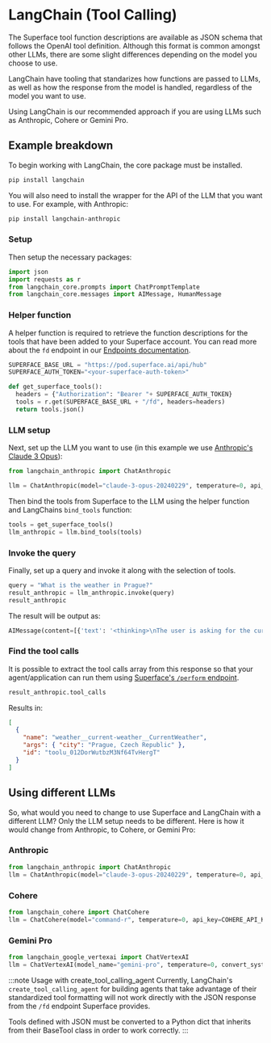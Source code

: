 # LangChain (Tool Calling)

The Superface tool function descriptions are available as JSON schema that follows the OpenAI tool definition. Although this format is common amongst other LLMs, there are some slight differences depending on the model you choose to use.

LangChain have tooling that standarizes how functions are passed to LLMs, as well as how the response from the model is handled, regardless of the model you want to use.

Using LangChain is our recommended approach if you are using LLMs such as Anthropic, Cohere or Gemini Pro.

## Example breakdown

To begin working with LangChain, the core package must be installed.

```bash
pip install langchain
```

You will also need to install the wrapper for the API of the LLM that you want to use. For example, with Anthropic:

```bash
pip install langchain-anthropic
```

### Setup

Then setup the necessary packages:

```python
import json
import requests as r
from langchain_core.prompts import ChatPromptTemplate
from langchain_core.messages import AIMessage, HumanMessage
```

### Helper function

A helper function is required to retrieve the function descriptions for the tools that have been added to your Superface account. You can read more about the `fd` endpoint in our [Endpoints documentation](../endpoints).

```python
SUPERFACE_BASE_URL = "https://pod.superface.ai/api/hub"
SUPERFACE_AUTH_TOKEN="<your-superface-auth-token>"

def get_superface_tools():
  headers = {"Authorization": "Bearer "+ SUPERFACE_AUTH_TOKEN}
  tools = r.get(SUPERFACE_BASE_URL + "/fd", headers=headers)
  return tools.json()
```

### LLM setup

Next, set up the LLM you want to use (in this example we use [Anthropic's Claude 3 Opus](https://www.anthropic.com/claude)):

```python
from langchain_anthropic import ChatAnthropic

llm = ChatAnthropic(model="claude-3-opus-20240229", temperature=0, api_key=ANTHROPIC_API_KEY)
```

Then bind the tools from Superface to the LLM using the helper function and LangChains `bind_tools` function:

```python
tools = get_superface_tools()
llm_anthropic = llm.bind_tools(tools)
```

### Invoke the query

Finally, set up a query and invoke it along with the selection of tools.

```python
query = "What is the weather in Prague?"
result_anthropic = llm_anthropic.invoke(query)
result_anthropic
```

The result will be output as:

```python
AIMessage(content=[{'text': '<thinking>\nThe user is asking for the current weather in Prague. The relevant tool is weather__current-weather__CurrentWeather, which takes the required parameter "city" and an optional "units" parameter.\n\nThe user directly provided the city name "Prague", so we have the value for the required "city" parameter. \n\nThe optional "units" parameter was not provided, but that is okay since it will default to Celsius if not specified.\n\nSince we have the required parameter, we can proceed with the API call.\n</thinking>', 'type': 'text'}, {'id': 'toolu_012DorWutbzM3Nf64TvHergT', 'input': {'city': 'Prague, Czech Republic'}, 'name': 'weather__current-weather__CurrentWeather', 'type': 'tool_use'}], response_metadata={'id': 'msg_01TnL7gHzLhC4FXWhNP6rdRY', 'model': 'claude-3-opus-20240229', 'stop_reason': 'tool_use', 'stop_sequence': None, 'usage': {'input_tokens': 577, 'output_tokens': 176}}, id='run-8e283a7d-8a3f-4ea6-9a8a-c19ba68a413e-0', tool_calls=[{'name': 'weather__current-weather__CurrentWeather', 'args': {'city': 'Prague, Czech Republic'}, 'id': 'toolu_012DorWutbzM3Nf64TvHergT'}])
```

### Find the tool calls

It is possible to extract the tool calls array from this response so that your agent/application can run them using [Superface's `/perform` endpoint](../endpoints).

```python
result_anthropic.tool_calls
```

Results in:

```json
[
  {
    "name": "weather__current-weather__CurrentWeather",
    "args": { "city": "Prague, Czech Republic" },
    "id": "toolu_012DorWutbzM3Nf64TvHergT"
  }
]
```

## Using different LLMs

So, what would you need to change to use Superface and LangChain with a different LLM? Only the LLM setup needs to be different. Here is how it would change from Anthropic, to Cohere, or Gemini Pro:

### Anthropic

```python
from langchain_anthropic import ChatAnthropic
llm = ChatAnthropic(model="claude-3-opus-20240229", temperature=0, api_key=ANTHROPIC_API_KEY)
```

### Cohere

```python
from langchain_cohere import ChatCohere
llm = ChatCohere(model="command-r", temperature=0, api_key=COHERE_API_KEY)
```

### Gemini Pro

```python
from langchain_google_vertexai import ChatVertexAI
llm = ChatVertexAI(model_name="gemini-pro", temperature=0, convert_system_message_to_human=True, api_key=VERTEXAI_API_KEY)
```

:::note Usage with create_tool_calling_agent
Currently, LangChain's `create_tool_calling_agent` for building agents that take advantage of their standardized tool formatting will not work directly with the JSON response from the `/fd` endpoint Superface provides.

Tools defined with JSON must be converted to a Python dict that inherits from their BaseTool class in order to work correctly.
:::
